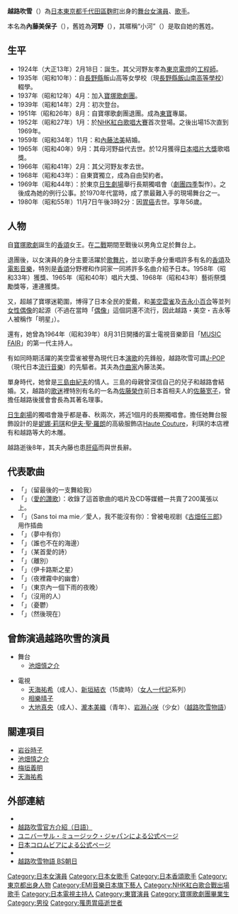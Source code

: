 {{unreferenced|time=2018-11-30}}
{{japanese|image=File:Koshiji Fubuki sings Boogie-Woogie Paris.JPG|japanese=越路 吹雪|kana=こしじ ふぶき|romaji=Koshiji Fubuki}}

'''越路吹雪'''（{{bd|1924年|2月18日|1980年|11月7日}}）為[[日本|日本]][[東京都|東京都]][[千代田區|千代田區]][[麴町|麴町]]出身的[[舞台|舞台]][[演員|女演員]]、[[歌手|歌手]]。

本名為'''內藤美保子'''（{{lang|ja|ないとう みほこ}}），舊姓為'''河野'''（{{lang|ja|こうの}}），其暱稱“小河”（{{lang|ja|コーちゃん}}）是取自她的舊姓。

== 生平 ==
*1924年（大正13年）2月18日：誕生。其父河野友孝為[[東京電燈|東京電燈]]的[[工程師|工程師]]。
*1935年（昭和10年）：自[[長野縣|長野縣]]飯山高等女學校（現[[長野縣飯山南高等學校|長野縣飯山南高等學校]]）輟學。
*1937年（昭和12年）4月：加入[[寶塚歌劇團|寶塚歌劇團]]。
*1939年（昭和14年）2月：初次登台。
*1951年（昭和26年）8月：自寶塚歌劇團退團。成為[[東寶|東寶]]專屬。
*1952年（昭和27年）1月：於[[紅白歌合戰|NHK紅白歌唱大賽]]首次登場。之後出場15次直到1969年。
*1959年（昭和34年）11月：和[[內藤法美|內藤法美]]結婚。
*1965年（昭和40年）9月：其母河野益代去世。於12月獲得[[日本唱片大獎|日本唱片大獎]]歌唱獎。
*1966年（昭和41年）2月：其父河野友孝去世。
*1968年（昭和43年）：自東寶獨立，成為自由契約者。
*1969年（昭和44年）：於東京[[日生劇場|日生劇場]]舉行長期獨唱會（[[劇團四季|劇團四季]]製作）。之後成為她的例行公事。於1970年代當時，成了票最難入手的現場舞台之一。
*1980年（昭和55年）11月7日午後3時2分：因[[胃癌|胃癌]]去世。享年56歲。

== 人物 ==
自[[寶塚歌劇|寶塚歌劇]]誕生的[[香頌|香頌]]女王。在[[二戰|二戰]]期間至戰後以男角立足於舞台上。

退團後，以女演員的身分主要活躍於[[歌舞片|歌舞片]]，並以歌手身分重唱許多有名的[[香頌|香頌]]及[[電影音樂|電影音樂]]，特別是[[香頌|香頌]]分野裡和作詞家{{link-ja|岩谷時子|岩谷時子}}一同將許多名曲介紹予日本。1958年（昭和33年）獲{{lang|ja|テアトロン}}獎、1965年（昭和40年）唱片大獎、1968年（昭和43年）藝術祭獎勵獎等，連連獲獎。

又，超越了寶塚迷範圍，博得了日本全民的愛戴，和[[美空雲雀|美空雲雀]]及[[吉永小百合|吉永小百合]]等並列[[女性偶像|女性偶像]]的起源（不過在當時「[[偶像|偶像]]」這個詞還不流行，因此越路・美空・吉永等人被稱作「明星」）。

還有，她曾為1964年（昭和39年）8月31日開播的富士電視音樂節目「[[MUSIC_FAIR|MUSIC FAIR]]」的第一代主持人。

有如同時期活躍的美空雲雀被譽為現代日本[[演歌|演歌]]的先鋒般，越路吹雪可謂[[J-POP|J-POP]]（現代日本[[流行音樂|流行音樂]]）的先驅者。其夫為[[作曲家|作曲家]]內藤法美。

單身時代，她曾是[[三島由紀夫|三島由紀夫]]的情人。三島的母親曾深信自己的兒子和越路會結婚。又，越路的[[歌迷|歌迷]]裡特別有名的一名為[[佐藤榮作|佐藤榮作]]前日本首相夫人的[[佐藤宽子_(首相夫人)|佐藤宽子]]，曾擔任越路後援會會長為其著名理事。

[[日生劇場|日生劇場]]的獨唱會幾乎都是春、秋兩次，將近1個月的長期獨唱會。擔任她舞台服飾設計的是[[妮娜·莉琪|妮娜·莉琪]]和[[伊夫·聖·羅朗|伊夫·聖·羅朗]]的高級服飾店[[Haute_Couture|Haute Couture]]，利琪的本店裡有和越路等大的木雕。

越路逝後8年，其夫內藤也患[[肝癌|肝癌]]而與世長辭。

== 代表歌曲 ==
*「{{lang|ja|ラストダンスは私に}}」（留最後的一支舞給我）
*「{{lang|ja|愛の讃歌}}」（[[愛的讚歌|愛的讚歌]]）：收錄了這首歌曲的唱片及CD等媒體一共賣了200萬張以上。
*「{{lang|ja|サン・トワ・マミー}}」（Sans toi ma mie／愛人，我不能沒有你）：曾被电视剧《[[古畑任三郎|古畑任三郎]]》用作插曲
*「{{lang|ja|夢の中に君がいる}}」（夢中有你）
*「{{lang|ja|誰もいない海}}」（誰也不在的海邊）
*「{{lang|ja|ある愛の詩}}」（某首愛的詩）
*「{{lang|ja|別離（わかれ）}}」（離別）
*「{{lang|ja|イカルスの星}}」（伊卡路斯之星）
*「{{lang|ja|夜霧のしのび逢い}}」（夜裡霧中的幽會）
*「{{lang|ja|ワン・レイニー・ナイト・イン・トーキョー}}」（東京內一個下雨的夜晚）
*「{{lang|ja|ろくでなし}}」（沒用的人）
*「{{lang|ja|メランコリー}}」（憂鬱）
*「{{lang|ja|そして今は}}」（然後現在）

== 曾飾演過越路吹雪的演員 ==
*舞台
**[[池畑慎之介|池畑慎之介]]

*電視
**[[天海祐希|天海祐希]]（成人）、[[新垣結衣|新垣結衣]]（15歲時）（[[女人一代記|女人一代記]]系列）
**[[相樂晴子|相樂晴子]]
**[[大地真央|大地真央]]（成人）、[[瀧本美織|瀧本美織]]（青年）、[[岩淵心咲|岩淵心咲]]（少女）（[[越路吹雪物語|越路吹雪物語]]）

== 關連項目 ==
*[[岩谷時子|岩谷時子]]
*[[池畑慎之介|池畑慎之介]]
*[[梅垣義明|梅垣義明]]
*[[天海祐希|天海祐希]]

== 外部連結 ==
*{{Commonscat-inline|Fubuki Koshiji}}
*[https://web.archive.org/web/20060906123832/http://www.naito-m-e.co.jp/fubuki_f.html 越路吹雪官方介紹（日語）]
* [https://www.universal-music.co.jp/koshiji-fubuki/ ユニバーサル・ミュージック・ジャパンによる公式ページ]
* [https://columbia.jp/artist-info/koshiji/prof.html 日本コロムビアによる公式ページ]
* {{cite web|url=https://web.archive.org/web/20130708104554/http://hon.bunshun.jp/articles/-/1695|accessdate=2016-12-15|title=シャンソンの女王・越路吹雪の「趣味は家事」|work=文春写真館|publisher=[[文藝春秋|文藝春秋]]|date=2013-07-01}}
*[https://www.bs-asahi.co.jp/koshiji/ 越路吹雪物語 BS朝日]

{{每日艺术奖}}
{{Authority control}}
{{DEFAULTSORT:Koshiji Fubuki}}
[[Category:日本女演員|Category:日本女演員]]
[[Category:日本女歌手|Category:日本女歌手]]
[[Category:日本香頌歌手|Category:日本香頌歌手]]
[[Category:東京都出身人物|Category:東京都出身人物]]
[[Category:EMI音樂日本旗下藝人|Category:EMI音樂日本旗下藝人]]
[[Category:NHK紅白歌合戰出場歌手|Category:NHK紅白歌合戰出場歌手]]
[[Category:日本電視主持人|Category:日本電視主持人]]
[[Category:東寶演員|Category:東寶演員]]
[[Category:寶塚歌劇團畢業生|Category:寶塚歌劇團畢業生]]
[[Category:男役|Category:男役]]
[[Category:罹患胃癌逝世者|Category:罹患胃癌逝世者]]